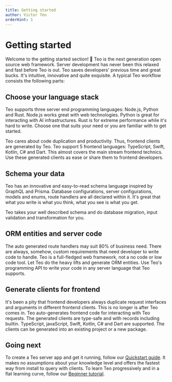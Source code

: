 ```yaml
---
title: Getting started
author: Victor Teo
orderHint: 1
---
```


# Getting started

Welcome to the getting started section! 👋 Teo is the next generation open
source web framework. Server development has never been this relaxed and 
fast before Teo is out. Teo saves developers' previous time and great bucks.
It's intuitive, innovative and quite exquisite. A typical Teo workflow 
consists the following parts:

## Choose your language stack

Teo supports three server end programming languages: Node.js, Python and Rust.
Node.js works great with web technologies. Python is great for interacting with
AI infrastructures. Rust is for extreme performance while it's hard to write.
Choose one that suits your need or you are familiar with to get started.

Teo cares about code duplication and productivity. Thus, frontend clients are
generated by Teo. Teo support 5 frontend languages: TypeScript, Swift, Kotlin, 
C# and Dart. This almost covers the main stream frontend technics. Use these
generated clients as ease or share them to frontend developers.

## Schema your data

Teo has an innovative and easy-to-read schema language inspired by GraphQL and 
Prisma. Database configurations, server configurations, models and enums, 
route handlers are all declared within it. It's great that what you write is 
what you think, what you see is what you get.

Teo takes your well described schema and do database migration, input validation
and transformation for you.

## ORM entities and server code

The auto generated route handlers may suit 80% of business need. There are always,
somehow, custom requirements that need developer to write code to handle. Teo is 
a full-fledged web framework, not a no code or low code tool. Let Teo do the heavy
lifts and generate ORM entities. Use Teo's programming API to write your code in
any server language that Teo supports.

## Generate clients for frontend

It's been a pity that frontend developers always duplicate request interfaces and 
arguments in different frontend clients. This is no longer is after Teo comes in.
Teo auto-generates frontend code for interacting with Teo requests. The generated
clients are type-safe and with records including builtin. TypeScript, javaScript, 
Swift, Kotlin, C# and Dart are supported. The clients can be generated into an 
existing project or a new package.

## Going next

To create a Teo server app and get it running, follow our
[Quickstart guide](/getting-started/quickstart). It makes no assumptions
about your knowledge level and offers the fastest way from install to query
with clients. To learn Teo progressively and in a flat learning curve, follow
our [Beginner tutorial](/getting-started/beginner-tutorial).
